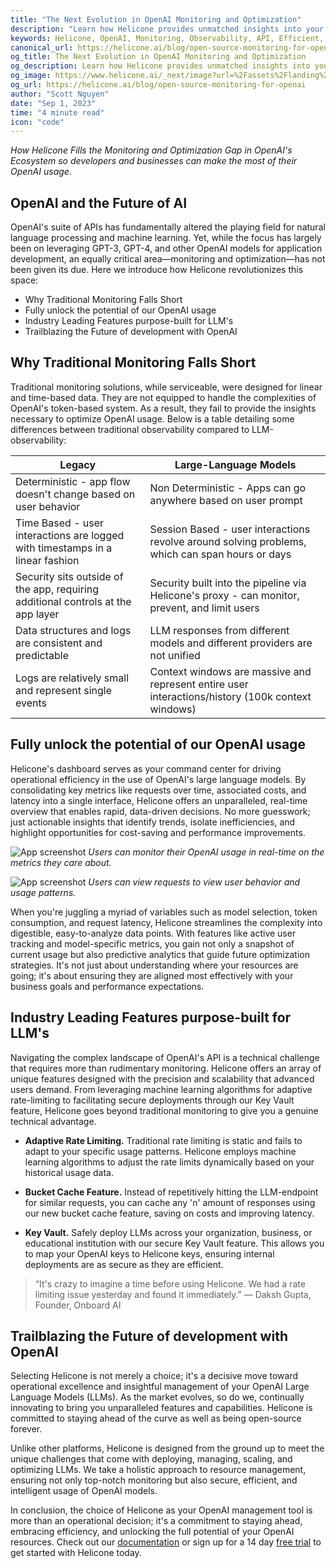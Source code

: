 ```yaml
---
title: "The Next Evolution in OpenAI Monitoring and Optimization"
description: "Learn how Helicone provides unmatched insights into your OpenAI usage, allowing you to monitor, optimize, and take control like never before."
keywords: Helicone, OpenAI, Monitoring, Observability, API, Efficient, Optimization, Control
canonical_url: https://helicone.ai/blog/open-source-monitoring-for-openai
og_title: The Next Evolution in OpenAI Monitoring and Optimization
og_description: Learn how Helicone provides unmatched insights into your OpenAI usage, allowing you to monitor, optimize, and take control like never before.
og_image: https://www.helicone.ai/_next/image?url=%2Fassets%2Flanding%2Fhelicone-mobile.webp&w=384&q=75
og_url: https://helicone.ai/blog/open-source-monitoring-for-openai
author: "Scott Nguyen"
date: "Sep 1, 2023"
time: "4 minute read"
icon: "code"
---
```



_How Helicone Fills the Monitoring and Optimization Gap in OpenAI's Ecosystem so developers and businesses can make the most of their OpenAI usage._

## OpenAI and the Future of AI

OpenAI's suite of APIs has fundamentally altered the playing field for natural language processing and machine learning. Yet, while the focus has largely been on leveraging GPT-3, GPT-4, and other OpenAI models for application development, an equally critical area—monitoring and optimization—has not been given its due. Here we introduce how Helicone revolutionizes this space:

- Why Traditional Monitoring Falls Short
- Fully unlock the potential of our OpenAI usage
- Industry Leading Features purpose-built for LLM's
- Trailblazing the Future of development with OpenAI

## Why Traditional Monitoring Falls Short

Traditional monitoring solutions, while serviceable, were designed for linear and time-based data. They are not equipped to handle the complexities of OpenAI's token-based system. As a result, they fail to provide the insights necessary to optimize OpenAI usage. Below is a table detailing some differences between traditional observability compared to LLM-observability:

| Legacy | Large-Language Models |
|--------|-----------------------|
| Deterministic - app flow doesn't change based on user behavior | Non Deterministic - Apps can go anywhere based on user prompt |
| Time Based - user interactions are logged with timestamps in a linear fashion | Session Based - user interactions revolve around solving problems, which can span hours or days |
| Security sits outside of the app, requiring additional controls at the app layer | Security built into the pipeline via Helicone's proxy - can monitor, prevent, and limit users |
| Data structures and logs are consistent and predictable | LLM responses from different models and different providers are not unified |
| Logs are relatively small and represent single events | Context windows are massive and represent entire user interactions/history (100k context windows) |

## Fully unlock the potential of our OpenAI usage

Helicone's dashboard serves as your command center for driving operational efficiency in the use of OpenAI's large language models. By consolidating key metrics like requests over time, associated costs, and latency into a single interface, Helicone offers an unparalleled, real-time overview that enables rapid, data-driven decisions. No more guesswork; just actionable insights that identify trends, isolate inefficiencies, and highlight opportunities for cost-saving and performance improvements.

![App screenshot](/static/blog/dashboard.webp)
*Users can monitor their OpenAI usage in real-time on the metrics they care about.*

![App screenshot](/static/blog/request.webp)
*Users can view requests to view user behavior and usage patterns.*

When you're juggling a myriad of variables such as model selection, token consumption, and request latency, Helicone streamlines the complexity into digestible, easy-to-analyze data points. With features like active user tracking and model-specific metrics, you gain not only a snapshot of current usage but also predictive analytics that guide future optimization strategies. It's not just about understanding where your resources are going; it's about ensuring they are aligned most effectively with your business goals and performance expectations.

## Industry Leading Features purpose-built for LLM's

Navigating the complex landscape of OpenAI's API is a technical challenge that requires more than rudimentary monitoring. Helicone offers an array of unique features designed with the precision and scalability that advanced users demand. From leveraging machine learning algorithms for adaptive rate-limiting to facilitating secure deployments through our Key Vault feature, Helicone goes beyond traditional monitoring to give you a genuine technical advantage.

- **Adaptive Rate Limiting.** Traditional rate limiting is static and fails to adapt to your specific usage patterns. Helicone employs machine learning algorithms to adjust the rate limits dynamically based on your historical usage data.

- **Bucket Cache Feature.** Instead of repetitively hitting the LLM-endpoint for similar requests, you can cache any 'n' amount of responses using our new bucket cache feature, saving on costs and improving latency.

- **Key Vault.** Safely deploy LLMs across your organization, business, or educational institution with our secure Key Vault feature. This allows you to map your OpenAI keys to Helicone keys, ensuring internal deployments are as secure as they are efficient.

> “It's crazy to imagine a time before using Helicone. We had a rate limiting issue yesterday and found it immediately.”
> — Daksh Gupta, Founder, Onboard AI

## Trailblazing the Future of development with OpenAI

Selecting Helicone is not merely a choice; it's a decisive move toward operational excellence and insightful management of your OpenAI Large Language Models (LLMs). As the market evolves, so do we, continually innovating to bring you unparalleled features and capabilities. Helicone is committed to staying ahead of the curve as well as being open-source forever.

Unlike other platforms, Helicone is designed from the ground up to meet the unique challenges that come with deploying, managing, scaling, and optimizing LLMs. We take a holistic approach to resource management, ensuring not only top-notch monitoring but also secure, efficient, and intelligent usage of OpenAI models.

In conclusion, the choice of Helicone as your OpenAI management tool is more than an operational decision; it's a commitment to staying ahead, embracing efficiency, and unlocking the full potential of your OpenAI resources. Check out our [documentation](https://docs.helicone.ai/introduction) or sign up for a 14 day [free trial](https://www.helicone.ai/signup) to get started with Helicone today.
